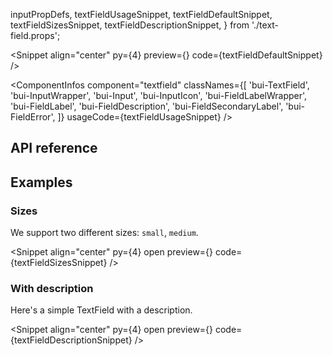   inputPropDefs,
  textFieldUsageSnippet,
  textFieldDefaultSnippet,
  textFieldSizesSnippet,
  textFieldDescriptionSnippet,
} from './text-field.props';

<PageTitle
  title="TextField"
  description="A text field component for your forms."
/>

<Snippet
  align="center"
  py={4}
  preview={<TextFieldSnippet story="WithLabel" />}
  code={textFieldDefaultSnippet}
/>

<ComponentInfos
  component="textfield"
  classNames={[
    'bui-TextField',
    'bui-InputWrapper',
    'bui-Input',
    'bui-InputIcon',
    'bui-FieldLabelWrapper',
    'bui-FieldLabel',
    'bui-FieldDescription',
    'bui-FieldSecondaryLabel',
    'bui-FieldError',
  ]}
  usageCode={textFieldUsageSnippet}
/>

## API reference

<PropsTable data={inputPropDefs} />

## Examples

### Sizes

We support two different sizes: `small`, `medium`.

<Snippet
  align="center"
  py={4}
  open
  preview={<TextFieldSnippet story="Sizes" />}
  code={textFieldSizesSnippet}
/>

### With description

Here's a simple TextField with a description.

<Snippet
  align="center"
  py={4}
  open
  preview={<TextFieldSnippet story="WithDescription" />}
  code={textFieldDescriptionSnippet}
/>
